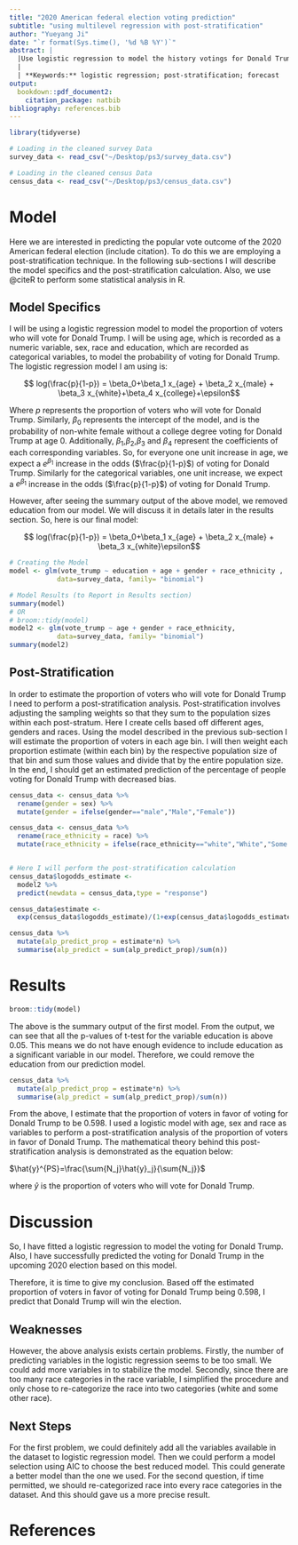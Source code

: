 ```yaml
---
title: "2020 American federal election voting prediction"
subtitle: "using multilevel regression with post-stratification"
author: "Yueyang Ji"
date: "`r format(Sys.time(), '%d %B %Y')`"
abstract: |
  |Use logistic regression to model the history votings for Donald Trump using the survey_data.Then perform the post-stratification analysis based on this model to predict the future votings for Donald Trump.
  |
  | **Keywords:** logistic regression; post-stratification; forecast
output:
  bookdown::pdf_document2:
    citation_package: natbib
bibliography: references.bib
---
```


```r
library(tidyverse)

# Loading in the cleaned survey Data
survey_data <- read_csv("~/Desktop/ps3/survey_data.csv")

# Loading in the cleaned census Data
census_data <- read_csv("~/Desktop/ps3/census_data.csv")

```


# Model

Here we are interested in predicting the popular vote outcome of the 2020 American federal election (include citation). To do this we are employing a post-stratification technique. In the following sub-sections I will describe the model specifics and the post-stratification calculation. Also, we use @citeR to perform some statistical analysis in R.


## Model Specifics
I will be using a logistic regression model to model the proportion of voters who will vote for Donald Trump. I will be using age, which is recorded as a numeric variable, sex, race and education, which are recorded as categorical variables, to model the probability of voting for Donald Trump. The logistic regression model I am using is:

$$ log(\frac{p}{1-p}) = \beta_0+\beta_1  x_{age} + \beta_2  x_{male} + \beta_3  x_{white}+\beta_4  x_{college}+\epsilon$$

Where $p$ represents the proportion of voters who will vote for Donald Trump. Similarly, $\beta_0$ represents the intercept of the model, and is the probability of non-white female without a college degree voting for Donald Trump at age 0. Additionally, $\beta_1$,$\beta_2$,$\beta_3$ and $\beta_4$ represent the coefficients of each  corresponding variables. So, for everyone one unit increase in age, we expect a $e^{\beta_1}$ increase in the odds ($\frac{p}{1-p}$) of voting for Donald Trump. Similarly for the categorical variables, one unit increase, we expect a $e^{\beta_1}$ increase in the odds ($\frac{p}{1-p}$) of voting for Donald Trump.

However, after seeing the summary output of the above model, we removed education from our model. We will discuss it in details later in the results section. So, here is our final model:

$$ log(\frac{p}{1-p}) = \beta_0+\beta_1  x_{age} + \beta_2  x_{male} + \beta_3  x_{white}\epsilon$$

```r

# Creating the Model
model <- glm(vote_trump ~ education + age + gender + race_ethnicity , 
            data=survey_data, family= "binomial")

# Model Results (to Report in Results section)
summary(model)
# OR
# broom::tidy(model)
model2 <- glm(vote_trump ~ age + gender + race_ethnicity, 
            data=survey_data, family= "binomial")
summary(model2)
```

## Post-Stratification 

In order to estimate the proportion of voters who will vote for Donald Trump I need to perform a post-stratification analysis. Post-stratification involves adjusting the sampling weights so that they sum to the population sizes within each post-stratum. Here I create cells based off different ages, genders and races. Using the model described in the previous sub-section I will estimate the proportion of voters in each age bin. I will then weight each proportion estimate (within each bin) by the respective population size of that bin and sum those values and divide that by the entire population size. In the end, I should get an estimated prediction of the percentage of people voting for Donald Trump with decreased bias.

```r
census_data <- census_data %>% 
  rename(gender = sex) %>% 
  mutate(gender = ifelse(gender=="male","Male","Female"))

census_data <- census_data %>% 
  rename(race_ethnicity = race) %>% 
  mutate(race_ethnicity = ifelse(race_ethnicity=="white","White","Some other race"))


# Here I will perform the post-stratification calculation
census_data$logodds_estimate <-
  model2 %>%
  predict(newdata = census_data,type = "response")

census_data$estimate <-
  exp(census_data$logodds_estimate)/(1+exp(census_data$logodds_estimate))

census_data %>%
  mutate(alp_predict_prop = estimate*n) %>%
  summarise(alp_predict = sum(alp_predict_prop)/sum(n))


```


# Results
```r
broom::tidy(model)
```

The above is the summary output of the first model. From the output, we can see that all the p-values of t-test for the variable education is above 0.05. This means we do not have enough evidence to include education as a significant variable in our model. Therefore, we could remove the education from our prediction model.

```r
census_data %>%
  mutate(alp_predict_prop = estimate*n) %>%
  summarise(alp_predict = sum(alp_predict_prop)/sum(n))
```

From the above, I estimate that the proportion of voters in favor of voting for Donald Trump to be 0.598. I used a logistic model with age, sex and race as variables to perform a post-stratification analysis of the proportion of voters in favor of Donald Trump. The mathematical theory behind this post-stratification analysis is demonstrated as the equation below:

$\hat{y}^{PS}=\frac{\sum{N_j}\hat{y}_j}{\sum{N_j}}$

where $\hat{y}$ is the proportion of voters who will vote for Donald Trump.

# Discussion

So, I have fitted a logistic regression to model the voting for Donald Trump. Also, I have successfully predicted the voting for Donald Trump in the upcoming 2020 election based on this model.

Therefore, it is time to give my conclusion. Based off the estimated proportion of voters in favor of voting for Donald Trump being 0.598, I predict that Donald Trump will win the election.

## Weaknesses

However, the above analysis exists certain problems. Firstly, the number of predicting variables in the logistic regression seems to be too small. We could add more variables in to stabilize the model. Secondly, since there are too many race categories in the race variable, I simplified the procedure and only chose to re-categorize the race into two categories (white and some other race).


## Next Steps

For the first problem, we could definitely add all the variables available in the dataset to logistic regression model. Then we could perform a model selection using AIC to choose the best reduced model. This could generate a better model than the one we used. For the second question, if time permitted, we should re-categorized race into every race categories in the dataset. And this should gave us a more precise result.

# References



